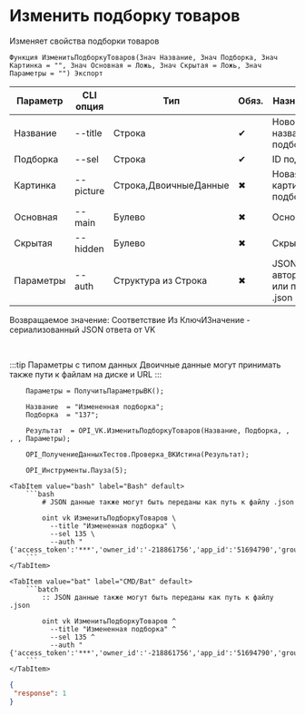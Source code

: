 ﻿---
sidebar_position: 4
---


# Изменить подборку товаров
 Изменяет свойства подборки товаров



`Функция ИзменитьПодборкуТоваров(Знач Название, Знач Подборка, Знач Картинка = "", Знач Основная = Ложь, Знач Скрытая = Ложь, Знач Параметры = "") Экспорт`

  | Параметр | CLI опция | Тип | Обяз. | Назначение |
  |-|-|-|-|-|
  | Название | --title | Строка | &#x2714; | Новое название подборки |
  | Подборка | --sel | Строка | &#x2714; | ID подборки |
  | Картинка | --picture | Строка,ДвоичныеДанные | &#x2716; | Новая картинка подборки |
  | Основная | --main | Булево | &#x2716; | Основная |
  | Скрытая | --hidden | Булево | &#x2716; | Скрытая |
  | Параметры | --auth | Структура из Строка | &#x2716; | JSON авторизации или путь к .json |

  
  Возвращаемое значение:   Соответствие Из КлючИЗначение - сериализованный JSON ответа от VK

<br/>

:::tip
Параметры с типом данных Двоичные данные могут принимать также пути к файлам на диске и URL
:::
<br/>


```bsl title="Пример использования для 1С:Предприятие/OneScript"
    Параметры = ПолучитьПараметрыВК();

    Название  = "Измененная подборка";
    Подборка  = "137";

    Результат  = OPI_VK.ИзменитьПодборкуТоваров(Название, Подборка, , , , Параметры);

    OPI_ПолучениеДанныхТестов.Проверка_ВКИстина(Результат);

    OPI_Инструменты.Пауза(5);
```
    

 <Tabs>
  
    <TabItem value="bash" label="Bash" default>
        ```bash
            # JSON данные также могут быть переданы как путь к файлу .json
            
            oint vk ИзменитьПодборкуТоваров \
              --title "Измененная подборка" \
              --sel 135 \
              --auth "{'access_token':'***','owner_id':'-218861756','app_id':'51694790','group_id':'218861756'}"
        ```
    </TabItem>
  
    <TabItem value="bat" label="CMD/Bat" default>
        ```batch
            :: JSON данные также могут быть переданы как путь к файлу .json
            
            oint vk ИзменитьПодборкуТоваров ^
              --title "Измененная подборка" ^
              --sel 135 ^
              --auth "{'access_token':'***','owner_id':'-218861756','app_id':'51694790','group_id':'218861756'}"
        ```
    </TabItem>
</Tabs>


```json title="Результат"
{
 "response": 1
}
```
